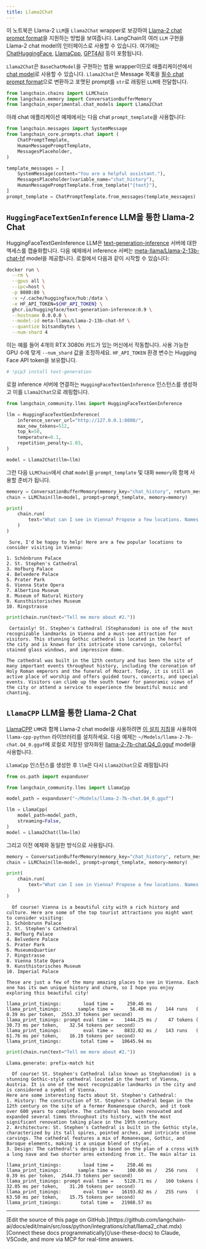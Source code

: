 ```yaml
---
title: Llama2Chat
---
```


이 노트북은 Llama-2 `LLM`을 `Llama2Chat` wrapper로 보강하여 [Llama-2 chat prompt format](https://huggingface.co/blog/llama2#how-to-prompt-llama-2)을 지원하는 방법을 보여줍니다. LangChain의 여러 `LLM` 구현을 Llama-2 chat model의 인터페이스로 사용할 수 있습니다. 여기에는 [ChatHuggingFace](/oss/python/integrations/chat/huggingface), [LlamaCpp](/oss/python/integrations/chat/llamacpp/), [GPT4All](/oss/python/integrations/llms/gpt4all) 등이 포함됩니다.

`Llama2Chat`은 `BaseChatModel`을 구현하는 범용 wrapper이므로 애플리케이션에서 [chat model](/oss/python/langchain/models)로 사용할 수 있습니다. `Llama2Chat`은 Message 목록을 [필수 chat prompt format](https://huggingface.co/blog/llama2#how-to-prompt-llama-2)으로 변환하고 포맷된 prompt를 `str`로 래핑된 `LLM`에 전달합니다.

```python
from langchain.chains import LLMChain
from langchain.memory import ConversationBufferMemory
from langchain_experimental.chat_models import Llama2Chat
```

아래 chat 애플리케이션 예제에서는 다음 chat `prompt_template`을 사용합니다:

```python
from langchain.messages import SystemMessage
from langchain_core.prompts.chat import (
    ChatPromptTemplate,
    HumanMessagePromptTemplate,
    MessagesPlaceholder,
)

template_messages = [
    SystemMessage(content="You are a helpful assistant."),
    MessagesPlaceholder(variable_name="chat_history"),
    HumanMessagePromptTemplate.from_template("{text}"),
]
prompt_template = ChatPromptTemplate.from_messages(template_messages)
```

## `HuggingFaceTextGenInference` LLM을 통한 Llama-2 Chat

HuggingFaceTextGenInference LLM은 [text-generation-inference](https://github.com/huggingface/text-generation-inference) 서버에 대한 액세스를 캡슐화합니다. 다음 예제에서 inference 서버는 [meta-llama/Llama-2-13b-chat-hf](https://huggingface.co/meta-llama/Llama-2-13b-chat-hf) model을 제공합니다. 로컬에서 다음과 같이 시작할 수 있습니다:

```bash
docker run \
  --rm \
  --gpus all \
  --ipc=host \
  -p 8080:80 \
  -v ~/.cache/huggingface/hub:/data \
  -e HF_API_TOKEN=${HF_API_TOKEN} \
  ghcr.io/huggingface/text-generation-inference:0.9 \
  --hostname 0.0.0.0 \
  --model-id meta-llama/Llama-2-13b-chat-hf \
  --quantize bitsandbytes \
  --num-shard 4
```

이는 예를 들어 4개의 RTX 3080ti 카드가 있는 머신에서 작동합니다. 사용 가능한 GPU 수에 맞게 `--num_shard` 값을 조정하세요. `HF_API_TOKEN` 환경 변수는 Hugging Face API token을 보유합니다.

```python
# !pip3 install text-generation
```

로컬 inference 서버에 연결하는 `HuggingFaceTextGenInference` 인스턴스를 생성하고 이를 `Llama2Chat`으로 래핑합니다.

```python
from langchain_community.llms import HuggingFaceTextGenInference

llm = HuggingFaceTextGenInference(
    inference_server_url="http://127.0.0.1:8080/",
    max_new_tokens=512,
    top_k=50,
    temperature=0.1,
    repetition_penalty=1.03,
)

model = Llama2Chat(llm=llm)
```

그런 다음 `LLMChain`에서 chat `model`을 `prompt_template` 및 대화 `memory`와 함께 사용할 준비가 됩니다.

```python
memory = ConversationBufferMemory(memory_key="chat_history", return_messages=True)
chain = LLMChain(llm=model, prompt=prompt_template, memory=memory)
```

```python
print(
    chain.run(
        text="What can I see in Vienna? Propose a few locations. Names only, no details."
    )
)
```

```output
 Sure, I'd be happy to help! Here are a few popular locations to consider visiting in Vienna:

1. Schönbrunn Palace
2. St. Stephen's Cathedral
3. Hofburg Palace
4. Belvedere Palace
5. Prater Park
6. Vienna State Opera
7. Albertina Museum
8. Museum of Natural History
9. Kunsthistorisches Museum
10. Ringstrasse
```

```python
print(chain.run(text="Tell me more about #2."))
```

```output
 Certainly! St. Stephen's Cathedral (Stephansdom) is one of the most recognizable landmarks in Vienna and a must-see attraction for visitors. This stunning Gothic cathedral is located in the heart of the city and is known for its intricate stone carvings, colorful stained glass windows, and impressive dome.

The cathedral was built in the 12th century and has been the site of many important events throughout history, including the coronation of Holy Roman emperors and the funeral of Mozart. Today, it is still an active place of worship and offers guided tours, concerts, and special events. Visitors can climb up the south tower for panoramic views of the city or attend a service to experience the beautiful music and chanting.
```

## `LlamaCPP` LLM을 통한 Llama-2 Chat

[LlamaCPP](/oss/python/integrations/providers/llamacpp) `LMM`과 함께 Llama-2 chat model을 사용하려면 [이 설치 지침](/oss/python/integrations/providers/llamacpp#installation-and-setup)을 사용하여 `llama-cpp-python` 라이브러리를 설치하세요. 다음 예제는 `~/Models/llama-2-7b-chat.Q4_0.gguf`에 로컬로 저장된 양자화된 [llama-2-7b-chat.Q4_0.gguf](https://huggingface.co/TheBloke/Llama-2-7b-Chat-GGUF/resolve/main/llama-2-7b-chat.Q4_0.gguf) model을 사용합니다.

`LlamaCpp` 인스턴스를 생성한 후 `llm`은 다시 `Llama2Chat`으로 래핑됩니다

```python
from os.path import expanduser

from langchain_community.llms import LlamaCpp

model_path = expanduser("~/Models/llama-2-7b-chat.Q4_0.gguf")

llm = LlamaCpp(
    model_path=model_path,
    streaming=False,
)
model = Llama2Chat(llm=llm)
```

그리고 이전 예제와 동일한 방식으로 사용됩니다.

```python
memory = ConversationBufferMemory(memory_key="chat_history", return_messages=True)
chain = LLMChain(llm=model, prompt=prompt_template, memory=memory)
```

```python
print(
    chain.run(
        text="What can I see in Vienna? Propose a few locations. Names only, no details."
    )
)
```

```output
  Of course! Vienna is a beautiful city with a rich history and culture. Here are some of the top tourist attractions you might want to consider visiting:
1. Schönbrunn Palace
2. St. Stephen's Cathedral
3. Hofburg Palace
4. Belvedere Palace
5. Prater Park
6. MuseumsQuartier
7. Ringstrasse
8. Vienna State Opera
9. Kunsthistorisches Museum
10. Imperial Palace

These are just a few of the many amazing places to see in Vienna. Each one has its own unique history and charm, so I hope you enjoy exploring this beautiful city!
```
```output
llama_print_timings:        load time =     250.46 ms
llama_print_timings:      sample time =      56.40 ms /   144 runs   (    0.39 ms per token,  2553.37 tokens per second)
llama_print_timings: prompt eval time =    1444.25 ms /    47 tokens (   30.73 ms per token,    32.54 tokens per second)
llama_print_timings:        eval time =    8832.02 ms /   143 runs   (   61.76 ms per token,    16.19 tokens per second)
llama_print_timings:       total time =   10645.94 ms
```

```python
print(chain.run(text="Tell me more about #2."))
```

```output
Llama.generate: prefix-match hit
```
```output
  Of course! St. Stephen's Cathedral (also known as Stephansdom) is a stunning Gothic-style cathedral located in the heart of Vienna, Austria. It is one of the most recognizable landmarks in the city and is considered a symbol of Vienna.
Here are some interesting facts about St. Stephen's Cathedral:
1. History: The construction of St. Stephen's Cathedral began in the 12th century on the site of a former Romanesque church, and it took over 600 years to complete. The cathedral has been renovated and expanded several times throughout its history, with the most significant renovation taking place in the 19th century.
2. Architecture: St. Stephen's Cathedral is built in the Gothic style, characterized by its tall spires, pointed arches, and intricate stone carvings. The cathedral features a mix of Romanesque, Gothic, and Baroque elements, making it a unique blend of styles.
3. Design: The cathedral's design is based on the plan of a cross with a long nave and two shorter arms extending from it. The main altar is
```
```output
llama_print_timings:        load time =     250.46 ms
llama_print_timings:      sample time =     100.60 ms /   256 runs   (    0.39 ms per token,  2544.73 tokens per second)
llama_print_timings: prompt eval time =    5128.71 ms /   160 tokens (   32.05 ms per token,    31.20 tokens per second)
llama_print_timings:        eval time =   16193.02 ms /   255 runs   (   63.50 ms per token,    15.75 tokens per second)
llama_print_timings:       total time =   21988.57 ms
```

---

<Callout icon="pen-to-square" iconType="regular">
    [Edit the source of this page on GitHub.](https://github.com/langchain-ai/docs/edit/main/src/oss/python/integrations/chat/llama2_chat.mdx)
</Callout>
<Tip icon="terminal" iconType="regular">
    [Connect these docs programmatically](/use-these-docs) to Claude, VSCode, and more via MCP for    real-time answers.
</Tip>
